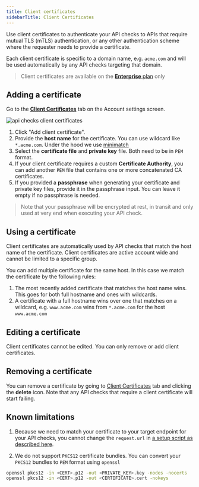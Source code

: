 ```yaml
---
title: Client certificates
sidebarTitle: Client Certificates
---
```


Use client certificates to authenticate your API checks to APIs that require mutual TLS (mTLS) authentication, or
any other authentication scheme where the requester needs to provide a certificate.

Each client certificate is specific to a domain name, e.g. `acme.com` and will be used automatically by any API checks 
targeting that domain.

> Client certificates are available on the [**Enterprise** plan](/pricing/) only

## Adding a certificate

Go to the **[Client Certificates](https://app.checklyhq.com/settings/account/client-certificates)** tab on the Account settings screen.

![api checks client certificates](/docs/images/api-checks/client-certificates.png)

1. Click "Add client certificate".
2. Provide the **host name** for the certificate. You can use wildcard like `*.acme.com`. Under the hood we use [minimatch](https://www.npmjs.com/package/minimatch) 
3. Select the **certificate file** and **private key** file. Both need to be in `PEM` format.
4. If your client certificate requires a custom **Certificate Authority**, you can add another `PEM` file that contains one or more concatenated CA certificates.
5. If you provided a **passphrase** when generating your certificate and private key files, provide it in the passphrase input. You can leave it empty if no passphrase is needed.

> Note that your passphrase will be encrypted at rest, in transit and only used at very end when executing your API check. 

## Using a certificate

Client certificates are automatically used by API checks that match the host name of the certificate. Client certificates 
are active account wide and cannot be limited to a specific group.

You can add multiple certificate for the same host. In this case we match the certificate by the following rules:

1. The most recently added certificate that matches the host name wins. This goes for both full hostname and ones with wildcards.
2. A certificate with a full hostname wins over one that matches on a wildcard, e.g. `www.acme.com` wins from `*.acme.com` for the host `www.acme.com`

## Editing a certificate

Client certificates cannot be edited. You can only remove or add client certificates.

## Removing a certificate

You can remove a certificate by going to [Client Certificates](https://app.checklyhq.com/settings/account/client-certificates)
tab and clicking the **delete** icon. Note that any API checks that require a client certificate will start failing. 

## Known limitations

1. Because we need to match your certificate to your target endpoint for your API checks, you cannot change the `request.url` 
in [a setup script as described here](/docs/api-checks/setup-teardown-scripts/#request).

2. We do not support `PKCS12` certificate bundles. You can convert your `PKCS12` bundles to `PEM` format using `openssl`

```bash
openssl pkcs12 -in <CERT>.p12 -out <PRIVATE_KEY>.key -nodes -nocerts
openssl pkcs12 -in <CERT>.p12 -out <CERTIFICATE>.cert -nokeys
```
